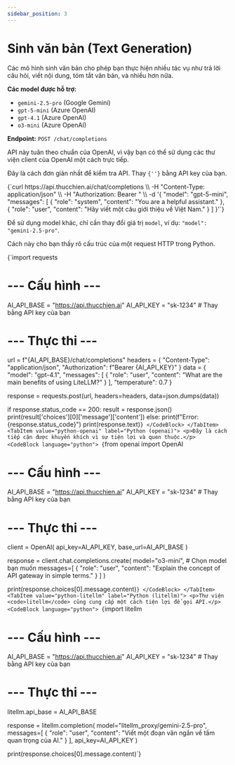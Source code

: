 ```yaml
---
sidebar_position: 3
---
```


# Sinh văn bản (Text Generation)


Các mô hình sinh văn bản cho phép bạn thực hiện nhiều tác vụ như trả lời câu hỏi, viết nội dung, tóm tắt văn bản, và nhiều hơn nữa.

**Các model được hỗ trợ:**
- `gemini-2.5-pro` (Google Gemini)
- `gpt-5-mini` (Azure OpenAI)
- `gpt-4.1` (Azure OpenAI)
- `o3-mini` (Azure OpenAI)

**Endpoint:** `POST /chat/completions`

API này tuân theo chuẩn của OpenAI, vì vậy bạn có thể sử dụng các thư viện client của OpenAI một cách trực tiếp.

<Tabs>
  <TabItem value="curl" label="curl">
    <p>Đây là cách đơn giản nhất để kiểm tra API. Thay <code>{'<your_api_key>'}</code> bằng API key của bạn.</p>
    <CodeBlock language="bash">
    {`curl https://api.thucchien.ai/chat/completions \\
  -H "Content-Type: application/json" \\
  -H "Authorization: Bearer <your_api_key>" \\
  -d '{
    "model": "gpt-5-mini",
    "messages": [
      {
        "role": "system",
        "content": "You are a helpful assistant."
      },
      {
        "role": "user",
        "content": "Hãy viết một câu giới thiệu về Việt Nam."
      }
    ]
  }'`}
    </CodeBlock>
    <p>Để sử dụng model khác, chỉ cần thay đổi giá trị <code>model</code>, ví dụ: <code>"model": "gemini-2.5-pro"</code>.</p>
  </TabItem>
  <TabItem value="python-requests" label="Python (requests)">
    <p>Cách này cho bạn thấy rõ cấu trúc của một request HTTP trong Python.</p>
    <CodeBlock language="python">
    {`import requests

# --- Cấu hình ---
AI_API_BASE = "https://api.thucchien.ai"
AI_API_KEY = "sk-1234" # Thay bằng API key của bạn

# --- Thực thi ---
url = f"{AI_API_BASE}/chat/completions"
headers = {
    "Content-Type": "application/json",
    "Authorization": f"Bearer {AI_API_KEY}"
}
data = {
    "model": "gpt-4.1",
    "messages": [
        {
            "role": "user",
            "content": "What are the main benefits of using LiteLLM?"
        }
    ],
    "temperature": 0.7
}

response = requests.post(url, headers=headers, data=json.dumps(data))

if response.status_code == 200:
    result = response.json()
    print(result['choices'][0]['message']['content'])
else:
    print(f"Error: {response.status_code}")
    print(response.text)`}
    </CodeBlock>
  </TabItem>
  <TabItem value="python-openai" label="Python (openai)">
    <p>Đây là cách tiếp cận được khuyến khích vì sự tiện lợi và quen thuộc.</p>
    <CodeBlock language="python">
    {`from openai import OpenAI

# --- Cấu hình ---
AI_API_BASE = "https://api.thucchien.ai"
AI_API_KEY = "sk-1234" # Thay bằng API key của bạn

# --- Thực thi ---
client = OpenAI(
    api_key=AI_API_KEY,
    base_url=AI_API_BASE
)

response = client.chat.completions.create(
    model="o3-mini", # Chọn model bạn muốn
    messages=[
        {
            "role": "user",
            "content": "Explain the concept of API gateway in simple terms."
        }
    ]
)

print(response.choices[0].message.content)`}
    </CodeBlock>
  </TabItem>
  <TabItem value="python-litellm" label="Python (litellm)">
    <p>Thư viện <code>litellm</code> cũng cung cấp một cách tiện lợi để gọi API.</p>
    <CodeBlock language="python">
    {`import litellm

# --- Cấu hình ---
AI_API_BASE = "https://api.thucchien.ai"
AI_API_KEY = "sk-1234" # Thay bằng API key của bạn

# --- Thực thi ---
litellm.api_base = AI_API_BASE

response = litellm.completion(
    model="litellm_proxy/gemini-2.5-pro",
    messages=[
        {
            "role": "user",
            "content": "Viết một đoạn văn ngắn về tầm quan trọng của AI."
        }
    ],
    api_key=AI_API_KEY
)

print(response.choices[0].message.content)`}
    </CodeBlock>
  </TabItem>
</Tabs>
